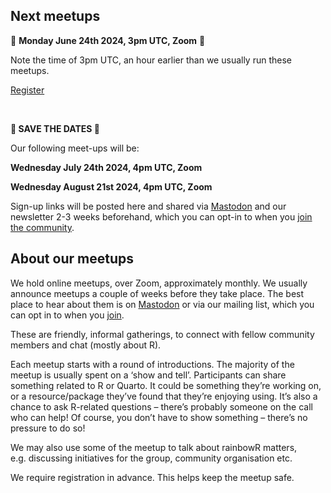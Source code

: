 ## Next meetups

🌈 **Monday June 24th 2024, 3pm UTC, Zoom** 🌈

Note the time of 3pm UTC, an hour earlier than we usually run these meetups.

[Register](https://us02web.zoom.us/meeting/register/tZEqcOCpqjosG9PKxbHILu8keiWcBtyvOhv6){.btn .btn-primary target="_blank"} 

</br>

**🌈 SAVE THE DATES 🌈**

Our following meet-ups will be:

**Wednesday July 24th 2024, 4pm UTC, Zoom**

**Wednesday August 21st 2024, 4pm UTC, Zoom**

Sign-up links will be posted here and shared via [Mastodon](https://tech.lgbt/@rainbowR){target="_blank"} and our newsletter 2-3 weeks beforehand, which you can opt-in to when you [join the community](https://docs.google.com/forms/d/1y7SOWE3IW-fpR_5Cd4mK-CMUpFZ-hvhY4cTj34JqTVE/){target="_blank"}.

## About our meetups

We hold online meetups, over Zoom, approximately monthly. 
We usually announce meetups a couple of weeks before they take place.
The best place to hear about them is on [Mastodon](https://tech.lgbt/@rainbowR) or via our mailing list, which you can opt in to when you [join](https://docs.google.com/forms/d/1y7SOWE3IW-fpR_5Cd4mK-CMUpFZ-hvhY4cTj34JqTVE/).

These are friendly, informal gatherings, to connect with fellow community members and chat (mostly about R).

Each meetup starts with a round of introductions. The majority of the meetup is usually spent on a 'show and tell'. Participants can share something related to R or Quarto. 
It could be something they're working on, or a resource/package they've found that they're enjoying using. It's also a chance to ask R-related questions -- there's probably someone on the call who can help! Of course, you don't have to show something -- there's no pressure to do so!

We may also use some of the meetup to talk about rainbowR matters, e.g. discussing initiatives for the group, community organisation etc.

We require registration in advance. This helps keep the meetup safe.
